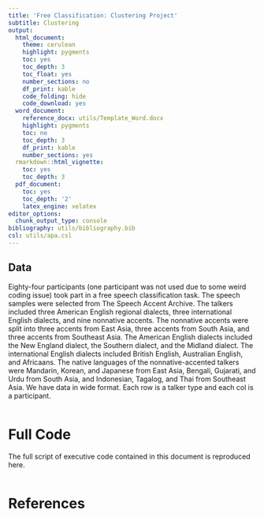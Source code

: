 ```yaml
---
title: 'Free Classification: Clustering Project'
subtitle: Clustering
output:
  html_document:
    theme: cerulean
    highlight: pygments
    toc: yes
    toc_depth: 3
    toc_float: yes
    number_sections: no
    df_print: kable
    code_folding: hide
    code_download: yes
  word_document:
    reference_docx: utils/Template_Word.docx
    highlight: pygments
    toc: no
    toc_depth: 3
    df_print: kable
    number_sections: yes
  rmarkdown::html_vignette:
    toc: yes
    toc_depth: 3
  pdf_document:
    toc: yes
    toc_depth: '2'
    latex_engine: xelatex
editor_options:
  chunk_output_type: console
bibliography: utils/bibliography.bib
csl: utils/apa.csl
---
```


<!-- 
!!!! IMPORTANT: run `source("utils/render.R")` to publish instead of clicking on 'Knit'
-->


## Data

Eighty-four participants (one participant was not used due to some weird coding issue) took part in a free speech classification task. The speech samples were selected from The Speech Accent Archive. The talkers included three American English regional dialects, three international English dialects, and nine nonnative accents. The nonnative accents were split into three accents from East Asia, three accents from South Asia, and three accents from Southeast Asia. The American English dialects included the New England dialect, the Southern dialect, and the Midland dialect. The international English dialects included British English, Australian English, and Africaans. The native languages of the nonnative-accented talkers were Mandarin, Korean, and Japanese from East Asia, Bengali, Gujarati, and Urdu from South Asia, and Indonesian, Tagalog, and Thai from Southeast Asia. We have data in wide format. Each row is a talker type and each col is a participant. 



```r

```

# Full Code

The full script of executive code contained in this document is reproduced here.

```r
```


# References
